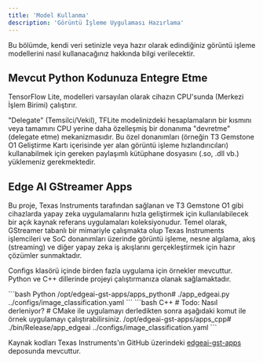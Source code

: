 ```yaml
---
title: 'Model Kullanma'
description: 'Görüntü İşleme Uygulaması Hazırlama'
---
```



Bu bölümde, kendi veri setinizle veya hazır olarak edindiğiniz görüntü işleme modellerini nasıl
kullanacağınız hakkında bilgi verilecektir.

## Mevcut Python Kodunuza Entegre Etme

TensorFlow Lite, modelleri varsayılan olarak cihazın CPU'sunda (Merkezi İşlem Birimi) çalıştırır.

"Delegate" (Temsilci/Vekil), TFLite modelinizdeki hesaplamaların bir kısmını veya tamamını CPU yerine daha
özelleşmiş bir donanıma "devretme" (delegate etme) mekanizmasıdır. Bu özel donanımları (örneğin T3 Gemstone O1
Geliştirme Kartı içerisinde yer alan görüntü işleme hızlandırıcıları) kullanabilmek için gereken paylaşımlı
kütüphane dosyasını (.so, .dll vb.) yüklemeniz gerekmektedir.

<SnippetAIUsageE1 />

## Edge AI GStreamer Apps

Bu proje, Texas Instruments tarafından sağlanan ve T3 Gemstone O1 gibi cihazlarda yapay zeka uygulamalarını
hızla geliştirmek için kullanılabilecek bir açık kaynak referans uygulamaları koleksiyonudur. Temel olarak,
GStreamer tabanlı bir mimariyle çalışmakta olup Texas Instruments işlemcileri ve SoC donanımları üzerinde görüntü
işleme, nesne algılama, akış (streaming) ve diğer yapay zeka iş akışlarını gerçekleştirmek için hazır
çözümler sunmaktadır.

Configs klasörü içinde birden fazla uygulama için örnekler mevcuttur. Python ve C++ dillerinde projeyi
çalıştırmanıza olanak sağlamaktadır.

<CodeGroup>
  ```bash Python
  /opt/edgeai-gst-apps/apps_python# ./app_edgeai.py ../configs/image_classification.yaml
  ```
  ```bash C++
  # Todo: Nasıl derleniyor?
  # CMake ile uygulamayı derledikten sonra aşağıdaki komut ile örnek uygulamayı çalıştırabilirsiniz.
  /opt/edgeai-gst-apps/apps_cpp# ./bin/Release/app_edgeai ../configs/image_classification.yaml
  ```
</CodeGroup>

Kaynak kodları Texas Instruments'ın GitHub üzerindeki 
[edgeai-gst-apps](https://github.com/TexasInstruments/edgeai-gst-apps) deposunda mevcuttur.

